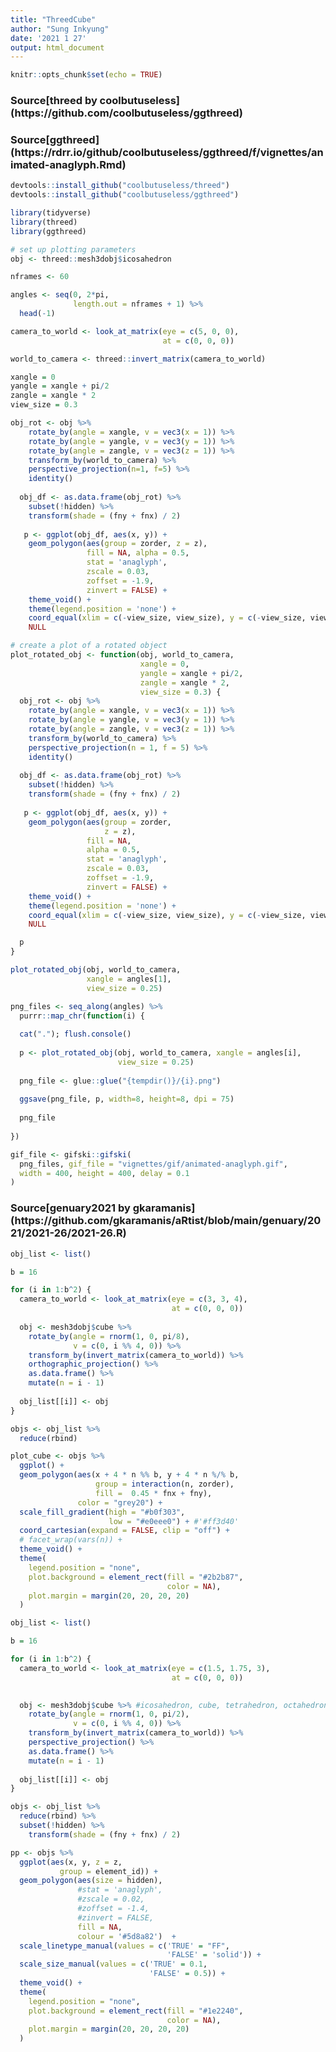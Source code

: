 ```yaml
---
title: "ThreedCube"
author: "Sung Inkyung"
date: '2021 1 27'
output: html_document
---
```


```r
knitr::opts_chunk$set(echo = TRUE)
```
### Source[threed by coolbutuseless] (https://github.com/coolbutuseless/ggthreed)
### Source[ggthreed] (https://rdrr.io/github/coolbutuseless/ggthreed/f/vignettes/animated-anaglyph.Rmd)
```r
devtools::install_github("coolbutuseless/threed")
devtools::install_github("coolbutuseless/ggthreed")
```


```r
library(tidyverse)
library(threed)
library(ggthreed)
```

```r
# set up plotting parameters
obj <- threed::mesh3dobj$icosahedron

nframes <- 60

angles <- seq(0, 2*pi, 
              length.out = nframes + 1) %>% 
  head(-1)

camera_to_world <- look_at_matrix(eye = c(5, 0, 0),
                                  at = c(0, 0, 0))

world_to_camera <- threed::invert_matrix(camera_to_world)
```

```r
xangle = 0 
yangle = xangle + pi/2
zangle = xangle * 2
view_size = 0.3

obj_rot <- obj %>%
    rotate_by(angle = xangle, v = vec3(x = 1)) %>%
    rotate_by(angle = yangle, v = vec3(y = 1)) %>%
    rotate_by(angle = zangle, v = vec3(z = 1)) %>%
    transform_by(world_to_camera) %>%
    perspective_projection(n=1, f=5) %>%
    identity()
  
  obj_df <- as.data.frame(obj_rot) %>% 
    subset(!hidden) %>%
    transform(shade = (fny + fnx) / 2)
  
   p <- ggplot(obj_df, aes(x, y)) +
    geom_polygon(aes(group = zorder, z = z), 
                 fill = NA, alpha = 0.5,
                 stat = 'anaglyph', 
                 zscale = 0.03, 
                 zoffset = -1.9, 
                 zinvert = FALSE) +
    theme_void() +
    theme(legend.position = 'none') +
    coord_equal(xlim = c(-view_size, view_size), y = c(-view_size, view_size)) +
    NULL

```


```r
# create a plot of a rotated object
plot_rotated_obj <- function(obj, world_to_camera, 
                             xangle = 0, 
                             yangle = xangle + pi/2, 
                             zangle = xangle * 2, 
                             view_size = 0.3) {
  obj_rot <- obj %>%
    rotate_by(angle = xangle, v = vec3(x = 1)) %>%
    rotate_by(angle = yangle, v = vec3(y = 1)) %>%
    rotate_by(angle = zangle, v = vec3(z = 1)) %>%
    transform_by(world_to_camera) %>%
    perspective_projection(n = 1, f = 5) %>%
    identity()
  
  obj_df <- as.data.frame(obj_rot) %>% 
    subset(!hidden) %>%
    transform(shade = (fny + fnx) / 2)
  
   p <- ggplot(obj_df, aes(x, y)) +
    geom_polygon(aes(group = zorder, 
                     z = z), 
                 fill = NA, 
                 alpha = 0.5,
                 stat = 'anaglyph', 
                 zscale = 0.03, 
                 zoffset = -1.9, 
                 zinvert = FALSE) +
    theme_void() +
    theme(legend.position = 'none') +
    coord_equal(xlim = c(-view_size, view_size), y = c(-view_size, view_size)) +
    NULL

  p
}

plot_rotated_obj(obj, world_to_camera, 
                 xangle = angles[1], 
                 view_size = 0.25)
```


```r
png_files <- seq_along(angles) %>% 
  purrr::map_chr(function(i) {
    
  cat("."); flush.console()
  
  p <- plot_rotated_obj(obj, world_to_camera, xangle = angles[i], 
                        view_size = 0.25)
  
  png_file <- glue::glue("{tempdir()}/{i}.png")
  
  ggsave(png_file, p, width=8, height=8, dpi = 75)
  
  png_file
  
})

gif_file <- gifski::gifski(
  png_files, gif_file = "vignettes/gif/animated-anaglyph.gif",
  width = 400, height = 400, delay = 0.1
)
```

### Source[genuary2021 by gkaramanis] (https://github.com/gkaramanis/aRtist/blob/main/genuary/2021/2021-26/2021-26.R)
```r

obj_list <- list()

b = 16

for (i in 1:b^2) {
  camera_to_world <- look_at_matrix(eye = c(3, 3, 4), 
                                    at = c(0, 0, 0))
  
  obj <- mesh3dobj$cube %>%
    rotate_by(angle = rnorm(1, 0, pi/8), 
              v = c(0, i %% 4, 0)) %>% 
    transform_by(invert_matrix(camera_to_world)) %>%
    orthographic_projection() %>% 
    as.data.frame() %>% 
    mutate(n = i - 1)
  
  obj_list[[i]] <- obj
}

objs <- obj_list %>% 
  reduce(rbind)

plot_cube <- objs %>% 
  ggplot() +
  geom_polygon(aes(x + 4 * n %% b, y + 4 * n %/% b, 
                   group = interaction(n, zorder), 
                   fill =  0.45 * fnx + fny), 
               color = "grey20") +
  scale_fill_gradient(high = "#b0f303",
                      low = "#e0eee0") + #'#ff3d40'
  coord_cartesian(expand = FALSE, clip = "off") +
  # facet_wrap(vars(n)) +
  theme_void() +
  theme(
    legend.position = "none",
    plot.background = element_rect(fill = "#2b2b87", 
                                   color = NA),
    plot.margin = margin(20, 20, 20, 20)
  )
```


```r
obj_list <- list()

b = 16

for (i in 1:b^2) {
  camera_to_world <- look_at_matrix(eye = c(1.5, 1.75, 3), 
                                    at = c(0, 0, 0))
  

  obj <- mesh3dobj$cube %>% #icosahedron, cube, tetrahedron, octahedron, dodecahedron, cuboctahedron
    rotate_by(angle = rnorm(1, 0, pi/2), 
              v = c(0, i %% 4, 0)) %>% 
    transform_by(invert_matrix(camera_to_world)) %>%
    perspective_projection() %>% 
    as.data.frame() %>% 
    mutate(n = i - 1)
  
  obj_list[[i]] <- obj
}

objs <- obj_list %>% 
  reduce(rbind) %>% 
  subset(!hidden) %>%
    transform(shade = (fny + fnx) / 2)

pp <- objs %>%
  ggplot(aes(x, y, z = z, 
           group = element_id)) +
  geom_polygon(aes(size = hidden), 
               #stat = 'anaglyph',
               #zscale = 0.02, 
               #zoffset = -1.4, 
               #zinvert = FALSE,
               fill = NA, 
               colour = '#5d8a82')  +
  scale_linetype_manual(values = c('TRUE' = "FF", 
                                   'FALSE' = 'solid')) +
  scale_size_manual(values = c('TRUE' = 0.1, 
                               'FALSE' = 0.5)) +
  theme_void() +
  theme(
    legend.position = "none",
    plot.background = element_rect(fill = "#1e2240", 
                                   color = NA),
    plot.margin = margin(20, 20, 20, 20)
  )
```

